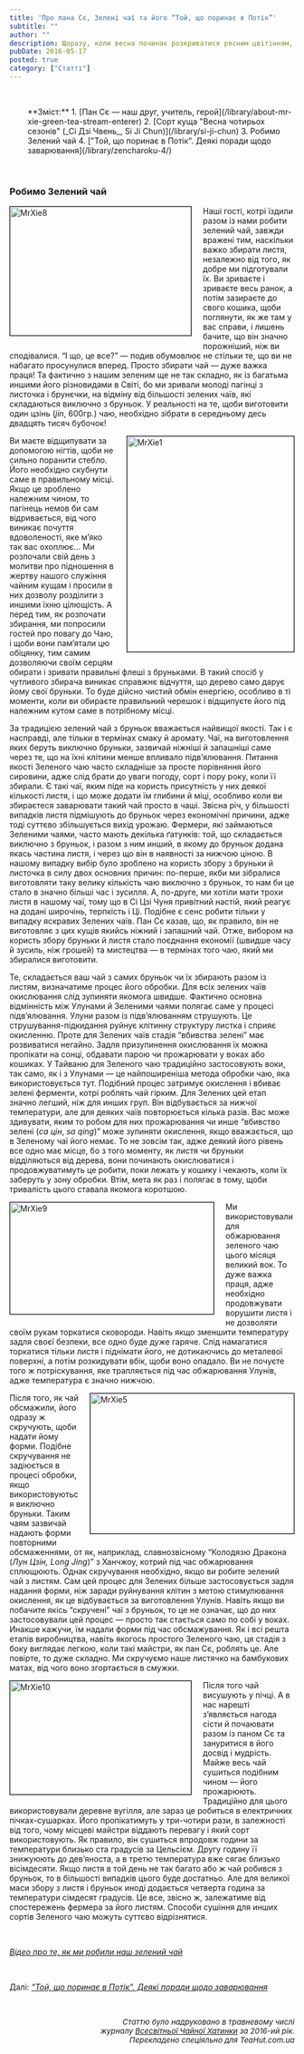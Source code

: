 ```yaml
---
title: 'Про пана Сє, Зелені чаї та його “Той, що поринає в Потік”'
subtitle: ""
author: ""
description: Щоразу, коли весна починає розкриватися рясним цвітінням, Природа кличе нас до себе. Нам захотілося зібрати своїх гостей на чай і подивитися на перші зелені бростки в цьому році...
pubDate: 2016-05-17
posted: true
category: ["Статті"]
---
```


<p>&nbsp;</p>

<section style="padding-left: 2rem;">
**Зміст:**
1. [Пан Сє — наш друг, учитель, герой](/library/about-mr-xie-green-tea-stream-enterer)
2. [Сорт куща "Весна чотирьох сезонів" (_Сі Дзі Чвень_, Si Ji Chun)](/library/si-ji-chun)
3. Робимо Зелений чай
4. ["Той, що поринає в Потік". Деякі поради щодо заварювання](/library/zencharoku-4/)
</section>

<p>&nbsp;</p>

### Робимо Зелений чай

<p><img style="margin-right: 20px; margin-bottom: 12px; border: 1px solid #000000; float: left;" src="images/TeaoftheMonth/2016-05Stream-Enterer/MrXie8.jpg" alt="MrXie8" width="320" height="227" />Наші гості, котрі їздили разом із нами робити зелений чай, завжди вражені тим, наскільки важко збирати листя, незалежно від того, як добре ми підготували їх. Ви зриваєте і зриваєте весь ранок, а потім зазираєте до свого кошика, щоби поглянути, як же там у вас справи, і лишень бачите, що він значно порожніший, ніж ви сподівалися. “І що, це все?”&nbsp;— подив обумовлює не стільки те, що ви не набагато просунулися вперед. Просто збирати чай — дуже важка праця! Та фактично з нашим зеленим ще не так складно, як із багатьма иншими його різновидами в Світі, бо ми зривали молоді пагінці з листочка і брунєчки, на відміну від більшості зелених чаїв, які складаються виключно з бруньок. У реальності на те, щоби виготовити один цзінь (<em>jin</em>, 600гр.) чаю, необхідно зібрати в середньому десь двадцять тисяч бубочок!</p>
<p><img style="margin-bottom: 12px; margin-left: 20px; border: 1px solid #000000; float: right;" src="images/TeaoftheMonth/2016-05Stream-Enterer/MrXie1.jpg" alt="MrXie1" width="295" height="380" />Ви маєте відщипувати за допомогою нігтів, щоби не сильно поранити стебло. Його необхідно скубнути саме в правильному місці. Якщо це зроблено належним чином, то пагінець немов би сам відривається, від чого виникає почуття вдоволеності, яке м’яко так вас охоплює... Ми розпочали свій день з молитви про підношення в жертву нашого служіння чайним кущам і просили в них дозволу розділити з иншими їхню цілющість. А перед тим, як розпочати збирання, ми попросили гостей про повагу до Чаю, і щоби вони пам’ятали цю обіцянку, тим самим дозволяючи своїм серцям обирати і зривати правильні флеші з бруньками. В такий спосіб у чутливого збирача виникає справжнє відчуття, що дерево само дарує йому свої бруньки. То буде дійсно чистий обмін енергією, особливо в ті моменти, коли ви обираєте правильний черешок і відщипуєте його під належним кутом саме в потрібному місці.</p>
<p>За традицією зелений чай з бруньок вважається найвищої якості. Так і є насправді, але тільки в термінах смаку й аромату. Чаї, на виготовлення яких беруть виключно бруньки, зазвичай ніжніші й запашніші саме через те, що на їхні клітини менше впливало підв’ялювання. Питання якості Зеленого чаю часто складніше за просте порівняння його сировини, адже слід брати до уваги погоду, сорт і пору року, коли її збирали. Є такі чаї, яким піде на користь присутність у них деякої кількості листя, і що може додати їм глибини й міці, особливо коли ви збираєтеся заварювати такий чай просто в чаші. Звісна річ, у більшості випадків листя підмішують до бруньок через економічні причини, адже тоді суттєво збільшується вихід урожаю. Фермери, які займаються Зеленими чаями, часто мають декілька ґатунків: той, що складається виключно з бруньок, і разом з ним инший, в якому до бруньок додана якась частина листя, і через що він в наявності за нижчою ціною. В нашому випадку вибір було зроблено на користь збору з бруньки й листочка в силу двох основних причин: по-перше, якби ми зібралися виготовляти таку велику кількість чаю виключно з бруньок, то нам би це стало в значно більші час і зусилля. А, по-друге, ми хотіли мати трохи листя в нашому чаї, тому що в Сі Цзі Чуня привітний настій, який реагує на додані широчінь, терпкість і Ці. Подібне є сенс робити тільки у випадку яскравих Зелених чаїв. Пан Сє казав, що, як правило, він не виготовляє з цих кущів якийсь ніжний і запашний чай. Отже, вибором на користь збору бруньки й листя стало поєднання економії (швидше часу й зусиль, ніж грошей) та мистецтва — в термінах того чаю, який ми збиралися виготовити.</p>
<p>Те, складається ваш чай з самих бруньок чи їх збирають разом із листям, визначатиме процес його обробки. Для всіх зелених чаїв окислювання слід зупиняти якомога швидше. Фактично основна відмінність між Улунами й Зеленими чаями полягає саме у процесі підв’ялювання. Улуни разом із підв’ялюванням струшують. Це струшування-підкидання руйнує клітинну структуру листка і сприяє окисленню. Проте для Зелених чаїв стадія “вбивства зелені” має розвиватися негайно. Задля призупинення окислювання їх можна пропікати на сонці, обдавати парою чи прожарювати у воках або кошиках. У Тайваню для Зеленого чаю традиційно застосовують воки, так само, як і з Улунами — це найпоширеніша метода обробки чаю, яка використовується тут. Подібний процес затримує окислення і вбиває зелені ферменти, котрі роблять чай гірким. Для Зелених цей етап значно легший, ніж для инших груп. Він відбувається за нижчої температури, але для деяких чаїв повторюється кілька разів. Вас може здивувати, яким то робом для них прожарювання чи инше “вбивство зелені (<em>са цін</em>,&nbsp;<em>sa qing</em>)” може зупиняти окислення, якщо вважається, що в Зеленому чаї його немає. То не зовсім так, адже деякий його рівень все одно має місце, бо з того моменту, як листя чи бруньки відділяються від дерева, вони починають окислюватися і продовжуватимуть це робити, поки лежать у кошику і чекають, коли їх заберуть у зону обробки. Втім, мета як раз і полягає в тому, щоби тривалість цього ставала якомога коротшою.</p>
<p><img style="margin-right: 20px; margin-bottom: 12px; border: 1px solid #000000; float: left;" src="images/TeaoftheMonth/2016-05Stream-Enterer/MrXie9.jpg" alt="MrXie9" width="360" height="197" />Ми використовували для обжарювання зеленого чаю цього місяця великий вок. То дуже важка праця, адже необхідно продовжувати ворушити листя і не дозволяти своїм рукам торкатися сковороди. Навіть якщо зменшити температуру задля своєї безпеки, все одно буде дуже гаряче. Слід намагатися торкатися тільки листя і піднімати його, не дотикаючись до металевої поверхні, а потім розкидувати вбік, щоби воно опадало. Ви не почуєте того ж потріскування, яке трапляється під час обжарювання Улунів, адже температура є значно нижчою.</p>
<p><img style="margin-bottom: 12px; border: 1px solid #000000; margin-left: 20px; float: right;" src="images/TeaoftheMonth/2016-05Stream-Enterer/MrXie5.jpg" alt="MrXie5" width="360" height="247" />Після того, як чай обсмажили, його одразу ж скручують, щоби надати йому форми. Подібне скручування не задіюється в процесі обробки, якщо використовуються виключно бруньки. Таким чаям зазвичай надають форми повторними обсмаженнями, от як, наприклад, славнозвісному “Колодязю Дракона (<em>Лун Цзін, Long Jing</em>)” з Ханчжоу, котрий під час обжарювання сплющюють. Однак скручування необхідно, якщо ви робите зелений чай з листям. Сам цей процес для Зелених більше застосовується задля надання форми, ніж заради руйнування клітин з метою стимулювання окислення, як це відбувається за виготовлення Улунів. Навіть якщо ви побачите якісь “скручені” чаї з бруньок, то це не означає, що до них застосовували цей процес — просто так стається само по собі у воках. Инакше кажучи, їм надали форми під час обсмажування. Як і всі решта етапів виробництва, навіть якогось простого Зеленого чаю, ця стадія з боку виглядає легкою, коли такі майстри, як пан Сє, роблять це. Але повірте, то дуже складно. Ми скручуємо наше листячко на бамбукових матах, від чого воно згортається в смужки.</p>
<p><img style="margin-right: 20px; margin-bottom: 12px; border: 1px solid #000000; float: left;" src="images/TeaoftheMonth/2016-05Stream-Enterer/MrXie10.jpg" alt="MrXie10" width="320" height="200" />Після того чай висушують у пічці. А в нас нарешті з’являється нагода сісти й почаювати разом із паном Сє та зануритися в його досвід і мудрість. Майже весь чай сушиться подібним чином — його прожарюють. Традиційно для цього використовували деревне вугілля, але зараз це робиться в електричних пічках-сушарках. Його пропікатимуть у три-чотири рази, в залежності від того, чому місцеві майстри віддають перевагу і який сорт використовують. Як правило, він сушиться впродовж години за температури близько ста градусів за Цельсієм. Другу годину її знижуюють до дев’яноста, а в третю температура вже сягає близько вісімдесяти. Якщо листя в той день не так багато або ж чай робився з бруньок, то в більшості випадків цього буде достатньо. Але для великої маси збору з листя і бруньок иноді додається четверта година за температури сімдесят градусів. Це все, звісно ж, залежатиме від спостережень фермера за його листям. Способи сушіння для инших сортів Зеленого чаю можуть суттєво відрізнятися.</p>
<p>&nbsp;</p>
<p><span style="text-decoration: underline;"><em><a href="https://youtu.be/9u96sR008j4" data-rokbox>Відео про те, як ми робили наш зелений чай</a></em></span></p>
<p>&nbsp;</p>
<p>Далі:<em>&nbsp;<span style="text-decoration: underline;"><a title="&quot;Той, що поринає в Потік&quot;.&nbsp;Деякі поради щодо заварювання" href="index.php?option=com_content&amp;view=article&amp;id=97:stream-enterer&amp;catid=24:tea-of-the-month-brewing-tips" target="_self">"Той, що поринає в Потік".&nbsp;Деякі поради щодо заварювання</a></span></em></p>
<p>&nbsp;</p>
<p style="text-align: right;"><em><span style="font-size: 10pt;">Статтю було надруковано в травневому числі<br />журналу&nbsp;</span></em><em><span style="font-size: 10pt;"><a title="Всесвітня Чайна Хатинка" href="http://www.globalteahut.org/" target="_blank" rel="noopener">Всесвітньої Чайної Хатинки</a>&nbsp;за 2016-ий рік.<br />Перекладено спеціяльно для <em>TeaHut.com.ua</em></span></em></p>